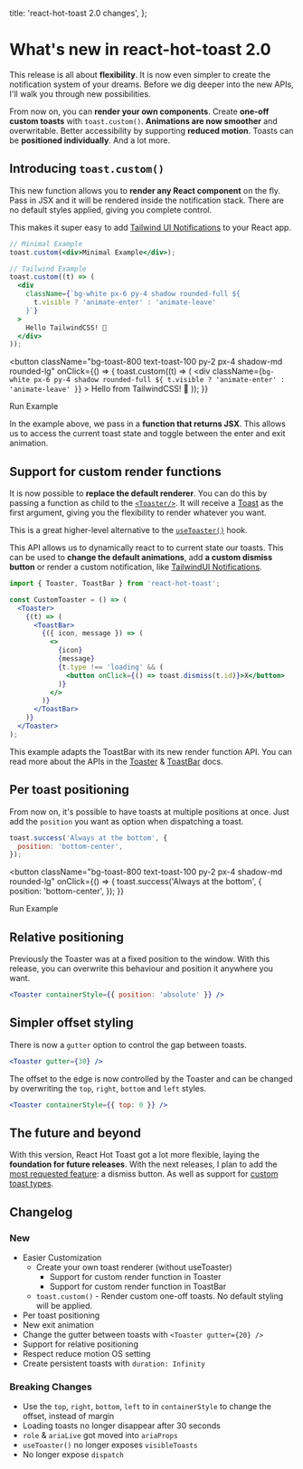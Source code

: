 
  title: 'react-hot-toast 2.0 changes',
};


# What's new in react-hot-toast 2.0

This release is all about **flexibility**.
It is now even simpler to create the notification system of your dreams. Before we dig deeper into the new APIs, I'll walk you through new possibilities.

From now on, you can **render your own components**. Create **one-off custom toasts** with `toast.custom()`. **Animations are now smoother** and overwritable. Better accessibility by supporting **reduced motion**. Toasts can be **positioned individually**. And a lot more.

## Introducing `toast.custom()`

This new function allows you to **render any React component** on the fly. Pass in JSX and it will be rendered inside the notification stack. There are no default styles applied, giving you complete control.

This makes it super easy to add [Tailwind UI Notifications](https://tailwindui.com/components/application-ui/overlays/notifications) to your React app.

```jsx
// Minimal Example
toast.custom(<div>Minimal Example</div>);

// Tailwind Example
toast.custom((t) => (
  <div
    className={`bg-white px-6 py-4 shadow rounded-full ${
      t.visible ? 'animate-enter' : 'animate-leave'
    }`}
  >
    Hello TailwindCSS! 👋
  </div>
));
```

<button
  className="bg-toast-800 text-toast-100 py-2 px-4 shadow-md rounded-lg"
  onClick={() => {
    toast.custom((t) => (
      <div
        className={`bg-white px-6 py-4 shadow rounded-full ${
          t.visible ? 'animate-enter' : 'animate-leave'
        }`}
      >
        Hello from TailwindCSS! 👋
      </div>
    ));
  }}
>
  Run Example
</button>

In the example above, we pass in a **function that returns JSX**. This allows us to access the current toast state and toggle between the enter and exit animation.

## Support for custom render functions

It is now possible to **replace the default renderer**. You can do this by passing a function as child to the [`<Toaster/>`](/docs/toaster). It will receive a [Toast](https://github.com/timolins/react-hot-toast/blob/main/src/core/types.ts#L34) as the first argument, giving you the flexibility to render whatever you want.

This is a great higher-level alternative to the [`useToaster()`](/docs/use-toaster) hook.

This API allows us to dynamically react to to current state our toasts. This can be used to **change the default animations**, add **a custom dismiss button** or render a custom notification, like [TailwindUI Notifications](https://tailwindui.com/components/application-ui/overlays/notifications).

```jsx
import { Toaster, ToastBar } from 'react-hot-toast';

const CustomToaster = () => (
  <Toaster>
    {(t) => (
      <ToastBar>
        {({ icon, message }) => (
          <>
            {icon}
            {message}
            {t.type !== 'loading' && (
              <button onClick={() => toast.dismiss(t.id)}>X</button>
            )}
          </>
        )}
      </ToastBar>
    )}
  </Toaster>
);
```

This example adapts the ToastBar with its new render function API. You can read more about the APIs in the [Toaster](/docs/toaster) & [ToastBar](/docs/toast-bar) docs.

## Per toast positioning

From now on, it's possible to have toasts at multiple positions at once. Just add the `position` you want as option when dispatching a toast.

```jsx
toast.success('Always at the bottom', {
  position: 'bottom-center',
});
```

<button
  className="bg-toast-800 text-toast-100 py-2 px-4 shadow-md rounded-lg"
  onClick={() => {
    toast.success('Always at the bottom', {
      position: 'bottom-center',
    });
  }}
>
  Run Example
</button>

## Relative positioning

Previously the Toaster was at a fixed position to the window. With this release, you can overwrite this behaviour and position it anywhere you want.

```jsx
<Toaster containerStyle={{ position: 'absolute' }} />
```

## Simpler offset styling

There is now a `gutter` option to control the gap between toasts.

```jsx
<Toaster gutter={30} />
```

The offset to the edge is now controlled by the Toaster and can be changed by overwriting the `top`, `right`, `bottom` and `left` styles.

```jsx
<Toaster containerStyle={{ top: 0 }} />
```

## The future and beyond

With this version, React Hot Toast got a lot more flexible, laying the **foundation for future releases**. With the next releases, I plan to add the [most requested feature](https://github.com/timolins/react-hot-toast/issues/7): a dismiss button. As well as support for [custom toast types](https://github.com/timolins/react-hot-toast/issues/23).

## Changelog

### New

- Easier Customization
  - Create your own toast renderer (without useToaster)
    - Support for custom render function in Toaster
    - Support for custom render function in ToastBar
  - `toast.custom()` - Render custom one-off toasts. No default styling will be applied.
- Per toast positioning
- New exit animation
- Change the gutter between toasts with `<Toaster gutter={20} />`
- Support for relative positioning
- Respect reduce motion OS setting
- Create persistent toasts with `duration: Infinity`

### Breaking Changes

- Use the `top`, `right`, `bottom`, `left` to in `containerStyle` to change the offset, instead of margin
- Loading toasts no longer disappear after 30 seconds
- `role` & `ariaLive` got moved into `ariaProps`
- `useToaster()` no longer exposes `visibleToasts`
- No longer expose `dispatch`
